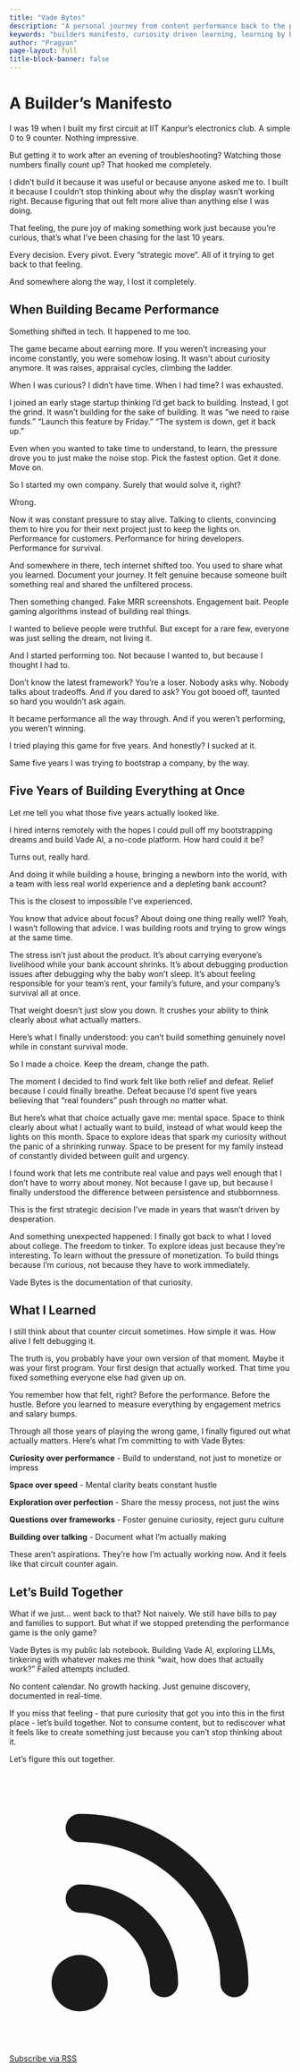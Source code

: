 ```yaml
---
title: "Vade Bytes"
description: "A personal journey from content performance back to the pure joy of building and tinkering. This manifesto is about rediscovering curiosity, learning by doing, and building things for the love of it. Welcome to Vade Bytes."
keywords: "builders manifesto, curiosity driven learning, learning by building, joy of tinkering, building for curiosity, maker philosophy, lifelong learning, technical exploration"
author: "Pragyan"
page-layout: full
title-block-banner: false
---
```


<div class="prose prose-lg dark:prose-invert max-w-4xl mx-auto px-6 py-16 md:py-24">

<div class="mb-16 text-center">
<h1 class="text-4xl md:text-5xl lg:text-6xl font-bold mb-6 text-gray-900 dark:text-white">
A Builder's Manifesto
</h1>
</div>

<div class="text-lg md:text-xl leading-relaxed space-y-6 text-gray-800 dark:text-gray-200">

I was 19 when I built my first circuit at IIT Kanpur's electronics club. A simple 0 to 9 counter. Nothing impressive.

But getting it to work after an evening of troubleshooting? Watching those numbers finally count up? That hooked me completely.

I didn't build it because it was useful or because anyone asked me to. I built it because I couldn't stop thinking about why the display wasn't working right. Because figuring that out felt more alive than anything else I was doing.

That feeling, the pure joy of making something work just because you're curious, that's what I've been chasing for the last 10 years.

Every decision. Every pivot. Every "strategic move". All of it trying to get back to that feeling.

And somewhere along the way, I lost it completely.

## When Building Became Performance

Something shifted in tech. It happened to me too.

The game became about earning more. If you weren't increasing your income constantly, you were somehow losing. It wasn't about curiosity anymore. It was raises, appraisal cycles, climbing the ladder.

When I was curious? I didn't have time. When I had time? I was exhausted.

I joined an early stage startup thinking I'd get back to building. Instead, I got the grind. It wasn't building for the sake of building. It was "we need to raise funds." "Launch this feature by Friday." "The system is down, get it back up."

Even when you wanted to take time to understand, to learn, the pressure drove you to just make the noise stop. Pick the fastest option. Get it done. Move on.

So I started my own company. Surely that would solve it, right?

Wrong.

Now it was constant pressure to stay alive. Talking to clients, convincing them to hire you for their next project just to keep the lights on. Performance for customers. Performance for hiring developers. Performance for survival.

And somewhere in there, tech internet shifted too. You used to share what you learned. Document your journey. It felt genuine because someone built something real and shared the unfiltered process.

Then something changed. Fake MRR screenshots. Engagement bait. People gaming algorithms instead of building real things.

I wanted to believe people were truthful. But except for a rare few, everyone was just selling the dream, not living it.

And I started performing too. Not because I wanted to, but because I thought I had to.

Don't know the latest framework? You're a loser. Nobody asks why. Nobody talks about tradeoffs. And if you dared to ask? You got booed off, taunted so hard you wouldn't ask again.

It became performance all the way through. And if you weren't performing, you weren't winning.

I tried playing this game for five years. And honestly? I sucked at it.

Same five years I was trying to bootstrap a company, by the way.

## Five Years of Building Everything at Once

Let me tell you what those five years actually looked like.

I hired interns remotely with the hopes I could pull off my bootstrapping dreams and build Vade AI, a no-code platform. How hard could it be?

Turns out, really hard.

And doing it while building a house, bringing a newborn into the world, with a team with less real world experience and a depleting bank account?

This is the closest to impossible I've experienced.

You know that advice about focus? About doing one thing really well? Yeah, I wasn't following that advice. I was building roots and trying to grow wings at the same time.

The stress isn't just about the product. It's about carrying everyone's livelihood while your bank account shrinks. It's about debugging production issues after debugging why the baby won't sleep. It's about feeling responsible for your team's rent, your family's future, and your company's survival all at once.

That weight doesn't just slow you down. It crushes your ability to think clearly about what actually matters.

Here's what I finally understood: you can't build something genuinely novel while in constant survival mode.

So I made a choice. Keep the dream, change the path.

The moment I decided to find work felt like both relief and defeat. Relief because I could finally breathe. Defeat because I'd spent five years believing that "real founders" push through no matter what.

But here's what that choice actually gave me: mental space. Space to think clearly about what I actually want to build, instead of what would keep the lights on this month. Space to explore ideas that spark my curiosity without the panic of a shrinking runway. Space to be present for my family instead of constantly divided between guilt and urgency.

I found work that lets me contribute real value and pays well enough that I don't have to worry about money. Not because I gave up, but because I finally understood the difference between persistence and stubbornness.

This is the first strategic decision I've made in years that wasn't driven by desperation.

And something unexpected happened: I finally got back to what I loved about college. The freedom to tinker. To explore ideas just because they're interesting. To learn without the pressure of monetization. To build things because I'm curious, not because they have to work immediately.

Vade Bytes is the documentation of that curiosity.

## What I Learned

I still think about that counter circuit sometimes. How simple it was. How alive I felt debugging it.

The truth is, you probably have your own version of that moment. Maybe it was your first program. Your first design that actually worked. That time you fixed something everyone else had given up on.

You remember how that felt, right? Before the performance. Before the hustle. Before you learned to measure everything by engagement metrics and salary bumps.

Through all those years of playing the wrong game, I finally figured out what actually matters. Here's what I'm committing to with Vade Bytes:

**Curiosity over performance** - Build to understand, not just to monetize or impress

**Space over speed** - Mental clarity beats constant hustle

**Exploration over perfection** - Share the messy process, not just the wins

**Questions over frameworks** - Foster genuine curiosity, reject guru culture

**Building over talking** - Document what I'm actually making

These aren't aspirations. They're how I'm actually working now. And it feels like that circuit counter again.

## Let's Build Together

What if we just... went back to that? Not naively. We still have bills to pay and families to support. But what if we stopped pretending the performance game is the only game?

Vade Bytes is my public lab notebook. Building Vade AI, exploring LLMs, tinkering with whatever makes me think "wait, how does that actually work?" Failed attempts included.

No content calendar. No growth hacking. Just genuine discovery, documented in real-time.

If you miss that feeling - that pure curiosity that got you into this in the first place - let's build together. Not to consume content, but to rediscover what it feels like to create something just because you can't stop thinking about it.

Let's figure this out together.

<div class="mt-12 pt-8 border-t border-neutral-200 dark:border-neutral-700">
  <a href="/posts.xml" class="inline-flex items-center gap-2 px-6 py-3 bg-[var(--color-rocketfuel-500)] hover:bg-[var(--color-rocketfuel-600)] text-white font-semibold rounded-lg transition-colors duration-200">
    <svg class="w-5 h-5" fill="currentColor" viewBox="0 0 20 20">
      <path d="M5 3a1 1 0 000 2c5.523 0 10 4.477 10 10a1 1 0 102 0C17 8.373 11.627 3 5 3z"></path>
      <path d="M4 9a1 1 0 011-1 7 7 0 017 7 1 1 0 11-2 0 5 5 0 00-5-5 1 1 0 01-1-1zM3 15a2 2 0 114 0 2 2 0 01-4 0z"></path>
    </svg>
    Subscribe via RSS
  </a>
</div>

</div>

</div>
